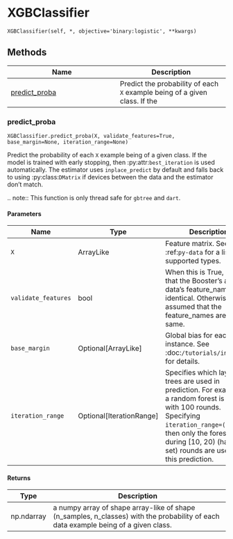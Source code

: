# XGBClassifier { #xgboost.XGBClassifier }

`XGBClassifier(self, *, objective='binary:logistic', **kwargs)`



## Methods

| Name | Description |
| --- | --- |
| [predict_proba](#xgboost.XGBClassifier.predict_proba) | Predict the probability of each `X` example being of a given class. If the |

### predict_proba { #xgboost.XGBClassifier.predict_proba }

`XGBClassifier.predict_proba(X, validate_features=True, base_margin=None, iteration_range=None)`

Predict the probability of each `X` example being of a given class. If the
model is trained with early stopping, then :py:attr:`best_iteration` is used
automatically. The estimator uses `inplace_predict` by default and falls back to
using :py:class:`DMatrix` if devices between the data and the estimator don't
match.

.. note:: This function is only thread safe for `gbtree` and `dart`.

#### Parameters

| Name                | Type                       | Description                                                                                                                                                                                                                                                 | Default    |
|---------------------|----------------------------|-------------------------------------------------------------------------------------------------------------------------------------------------------------------------------------------------------------------------------------------------------------|------------|
| `X`                 | ArrayLike                  | Feature matrix. See :ref:`py-data` for a list of supported types.                                                                                                                                                                                           | _required_ |
| `validate_features` | bool                       | When this is True, validate that the Booster's and data's feature_names are identical.  Otherwise, it is assumed that the feature_names are the same.                                                                                                       | `True`     |
| `base_margin`       | Optional\[ArrayLike\]      | Global bias for each instance. See :doc:`/tutorials/intercept` for details.                                                                                                                                                                                 | `None`     |
| `iteration_range`   | Optional\[IterationRange\] | Specifies which layer of trees are used in prediction.  For example, if a random forest is trained with 100 rounds.  Specifying `iteration_range=(10, 20)`, then only the forests built during [10, 20) (half open set) rounds are used in this prediction. | `None`     |

#### Returns

| Type       | Description                                                                                                                         |
|------------|-------------------------------------------------------------------------------------------------------------------------------------|
| np.ndarray | a numpy array of shape array-like of shape (n_samples, n_classes) with the probability of each data example being of a given class. |